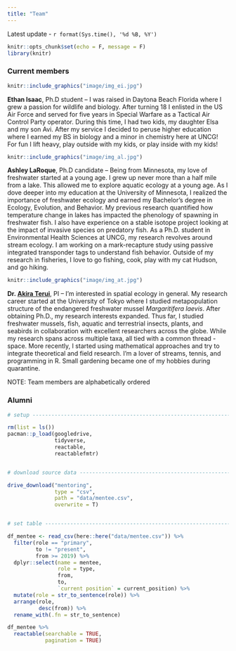 ```yaml
---
title: "Team"
---
```


Latest update - `r format(Sys.time(), '%d %B, %Y')`

```r
knitr::opts_chunk$set(echo = F, message = F)
library(knitr)
```

### Current members

::: float-image
```r
knitr::include_graphics("image/img_ei.jpg")
```

**Ethan Isaac**, Ph.D student -- I was raised in Daytona Beach Florida where I grew a passion for wildlife and biology. After turning 18 I enlisted in the US Air Force and served for five years in Special Warfare as a Tactical Air Control Party operator. During this time, I had two kids, my daughter Elsa and my son Avi. After my service I decided to peruse higher education where I earned my BS in biology and a minor in chemistry here at UNCG! For fun I lift heavy, play outside with my kids, or play inside with my kids!
:::

::: float-image
```r
knitr::include_graphics("image/img_al.jpg")
```

**Ashley LaRoque**, Ph.D candidate -- Being from Minnesota, my love of freshwater started at a young age. I grew up never more than a half mile from a lake. This allowed me to explore aquatic ecology at a young age. As I dove deeper into my education at the University of Minnesota, I realized the importance of freshwater ecology and earned my Bachelor's degree in Ecology, Evolution, and Behavior. My previous research quantified how temperature change in lakes has impacted the phenology of spawning in freshwater fish. I also have experience on a stable isotope project looking at the impact of invasive species on predatory fish. As a Ph.D. student in Environmental Health Sciences at UNCG, my research revolves around stream ecology. I am working on a mark-recapture study using passive integrated transponder tags to understand fish behavior. Outside of my research in fisheries, I love to go fishing, cook, play with my cat Hudson, and go hiking.
:::

::: float-image
```r
knitr::include_graphics("image/img_at.jpg")
```

**Dr. [Akira Terui](https://scholar.google.com/citations?user=H9OuCKsAAAAJ&hl=ja&authuser=1)**, PI -- I'm interested in spatial ecology in general. My research career started at the University of Tokyo where I studied metapopulation structure of the endangered freshwater mussel *Margaritifera laevis*. After obtaining Ph.D., my research interests expanded. Thus far, I studied freshwater mussels, fish, aquatic and terrestrial insects, plants, and seabirds in collaboration with excellent researchers across the globe. While my research spans across multiple taxa, all tied with a common thread - space. More recently, I started using mathematical approaches and try to integrate theoretical and field research. I'm a lover of streams, tennis, and programming in R. Small gardening became one of my hobbies during quarantine.
:::

NOTE: Team members are alphabetically ordered

### Alumni

```r

# setup -------------------------------------------------------------------

rm(list = ls())
pacman::p_load(googledrive,
               tidyverse,
               reactable,
               reactablefmtr)


# download source data ----------------------------------------------------

drive_download("mentoring",
               type = "csv",
               path = "data/mentee.csv",
               overwrite = T)


# set table ---------------------------------------------------------------

df_mentee <- read_csv(here::here("data/mentee.csv")) %>% 
  filter(role == "primary",
         to != "present",
         from >= 2019) %>% 
  dplyr::select(name = mentee,
                role = type,
                from,
                to,
                `current position` = current_position) %>% 
  mutate(role = str_to_sentence(role)) %>% 
  arrange(role,
          desc(from)) %>% 
  rename_with(.fn = str_to_sentence)

df_mentee %>% 
  reactable(searchable = TRUE,
            pagination = TRUE)

```
